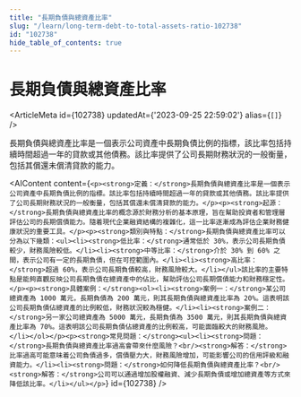 ```yaml
---
title: "長期負債與總資產比率"
slug: "/learn/long-term-debt-to-total-assets-ratio-102738"
id: "102738"
hide_table_of_contents: true
---
```



# 長期負債與總資產比率

<ArticleMeta id={102738} updatedAt={'2023-09-25 22:59:02'} alias={`[]`} />
<div className='border-solid border-b border-t-0 my-4 border-[var(--ifm-color-gray-300)]' />

長期負債與總資產比率是一個表示公司資產中長期負債比例的指標，該比率包括持續時間超過一年的貸款或其他債務。該比率提供了公司長期財務狀況的一般衡量，包括其償還未償清貸款的能力。

<AIContent content={`<p><strong>定義：</strong>長期負債與總資產比率是一個表示公司資產中長期負債比例的指標。該比率包括持續時間超過一年的貸款或其他債務。該比率提供了公司長期財務狀況的一般衡量，包括其償還未償清貸款的能力。</p><p><strong>起源：</strong>長期負債與總資產比率的概念源於財務分析的基本原理，旨在幫助投資者和管理層評估公司的長期償債能力。隨着現代企業融資結構的複雜化，這一比率逐漸成為評估企業財務健康狀況的重要工具。</p><p><strong>類別與特點：</strong>長期負債與總資產比率可以分為以下幾類：<ul><li><strong>低比率：</strong>通常低於 30%，表示公司長期負債較少，財務風險較低。</li><li><strong>中等比率：</strong>介於 30% 到 60% 之間，表示公司有一定的長期負債，但在可控範圍內。</li><li><strong>高比率：</strong>超過 60%，表示公司長期負債較高，財務風險較大。</li></ul>該比率的主要特點是能夠直觀反映公司長期負債在總資產中的佔比，幫助評估公司長期償債能力和財務穩定性。</p><p><strong>具體案例：</strong><ol><li><strong>案例一：</strong>某公司總資產為 1000 萬元，長期負債為 200 萬元，則其長期負債與總資產比率為 20%。這表明該公司長期負債佔總資產的比例較低，財務狀況較為穩健。</li><li><strong>案例二：</strong>另一家公司總資產為 5000 萬元，長期負債為 3500 萬元，則其長期負債與總資產比率為 70%。這表明該公司長期負債佔總資產的比例較高，可能面臨較大的財務風險。</li></ol></p><p><strong>常見問題：</strong><ul><li><strong>問題：</strong>長期負債與總資產比率過高會帶來什麼風險？<br/><strong>解答：</strong>比率過高可能意味着公司負債過多，償債壓力大，財務風險增加，可能影響公司的信用評級和融資能力。</li><li><strong>問題：</strong>如何降低長期負債與總資產比率？<br/><strong>解答：</strong>公司可以通過增加股權融資、減少長期負債或增加總資產等方式來降低該比率。</li></ul></p>`} id={102738} />
